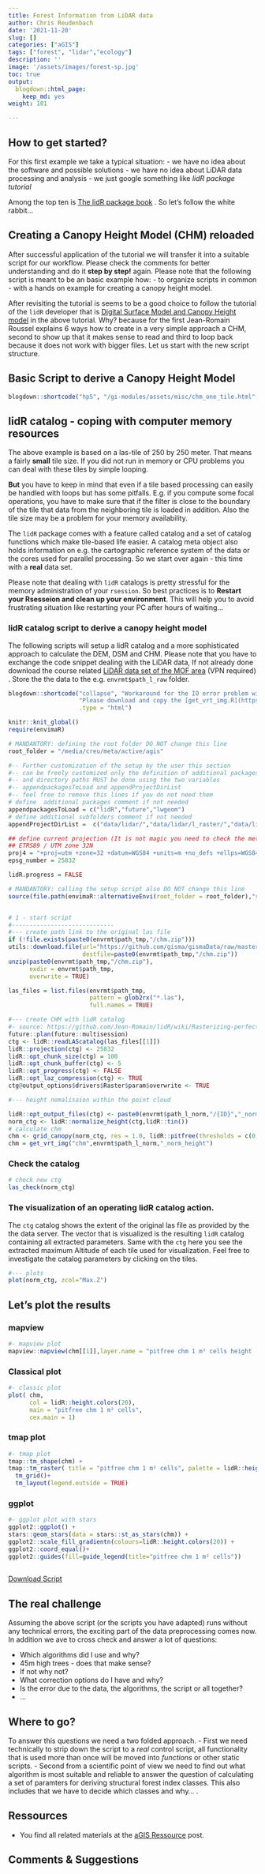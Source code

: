 ```yaml
---
title: Forest Information from LiDAR data
author: Chris Reudenbach
date: '2021-11-20'
slug: []
categories: ["aGIS"]
tags: ["forest", "lidar","ecology"]
description: ''
image: '/assets/images/forest-sp.jpg'
toc: true
output:
  blogdown::html_page:
    keep_md: yes
weight: 101

---
```

## How to get started?


For this first example we take a typical situation:
- we have no idea about the software and possible solutions
- we have no idea about LiDAR data processing and analysis
- we just google something like *lidR package tutorial*

Among the top ten is [The lidR package book](https://jean-romain.github.io/lidRbook/) . So let's follow the white rabbit...

## Creating a Canopy Height Model (CHM) reloaded

After successful application of the tutorial we will transfer it into a suitable script for our workflow. Please check the comments for better understanding and do it **step by step!** again. Please note that the following script is meant to be an basic example how: 
- to organize scripts in common 
- with a hands on example for creating a canopy height model.


After revisiting the tutorial is seems to be a good choice to follow the tutorial of the `lidR` developer that is  [Digital Surface Model and Canopy Height model](https://jean-romain.github.io/lidRbook/chm.html)  in the above tutorial. Why? because for the first Jean-Romain Roussel explains 6 ways how to create in a very simple approach a CHM, second to show up that it makes sense to read and third to loop back because it does not work with bigger files. Let us start with the new script structure.


## Basic Script to derive a Canopy Height Model

<script src="https://gist.github.com/gisma/89881e23f5c2da91d161a9668386b715.js"></script>

      

```r
blogdown::shortcode("hp5", "/gi-modules/assets/misc/chm_one_tile.html","700", "680","center", "Canopy Height Model map")
```

## lidR catalog - coping with computer memory resources

The above example is based on a las-tile of 250 by 250 meter. That means a fairly **small** tile size. If you did not run in memory or CPU problems you can deal with these tiles by simple looping.  

**But** you have to keep in mind that even if a tile based processing can easily be handled with loops but has some pitfalls. E.g. if you compute some focal operations, you have to make sure that if the filter is close to the boundary of the tile that data from the neighboring tile is loaded in addition. Also the tile size may be a problem for your memory availability. 

The `lidR` package comes with a feature called catalog and a set of catalog functions which make tile-based life easier. A catalog meta object also holds information on e.g. the cartographic reference system of the data or the cores used for parallel processing. So we start over again - this time with a **real** data set.

Please note that dealing with `lidR` catalogs is pretty stressful for the memory administration of your `rsession`. So best practices is to **Restart your Rsesseion and clean up your environment**. This will help you to avoid frustrating situation like restarting your PC after hours of waiting...




### lidR catalog script to derive a canopy height model
The following scripts will setup a lidR catalog and a more sophisticated approach to calculate the DEM, DSM and CHM. Please note that you have to exchange the code snippet dealing with the LiDAR data, If not already done download the course related [LiDAR data set of the MOF area](http://gofile.me/3Z8AJ/omf5DvyhL) (VPN required) . Store the the data to the e.g. `envrmt$path_l_raw` folder. 



```r
blogdown::shortcode("collapse", "Workaround for the IO error problem with the lidR catalog",
                    "Please download and copy the [get_vrt_img.R](https://gist.github.com/gisma/5127a360728666eddb96807ad37bb475) script into the subfolder *functions* of your project src folder.Depending on your installation it might be necessary to work around an unexpected behaviour with the returnd vrt files",
                    .type = "html")
```



<script src="https://gist.github.com/gisma/4172ef049b116abb1454233c8950d587.js"></script>

```r
knitr::knit_global()
require(envimaR)

# MANDANTORY: defining the root folder DO NOT change this line
root_folder = "/media/creu/meta/active/agis"

#-- Further customization of the setup by the user this section
#-- can be freely customized only the definition of additional packages
#-- and directory paths MUST be done using the two variables
#-- appendpackagesToLoad and appendProjectDirList
#-- feel free to remove this lines if you do not need them
# define  additional packages comment if not needed
appendpackagesToLoad = c("lidR","future","lwgeom")
# define additional subfolders comment if not needed
appendProjectDirList =  c("data/lidar/","data/lidar/l_raster/","data/lidar/l_raw/","data/lidar/l_norm/")

## define current projection (It is not magic you need to check the meta data or ask your instructor)
## ETRS89 / UTM zone 32N
proj4 = "+proj=utm +zone=32 +datum=WGS84 +units=m +no_defs +ellps=WGS84 +towgs84=0,0,0"
epsg_number = 25832

lidR.progress = FALSE

# MANDANTORY: calling the setup script also DO NOT change this line
source(file.path(envimaR::alternativeEnvi(root_folder = root_folder),"src/000-rspatial-setup.R"),local = knitr::knit_global())


# 1 - start script
#-----------------------------
#--- create path link to the original las file
if (!file.exists(paste0(envrmt$path_tmp,"/chm.zip")))
utils::download.file(url="https://github.com/gisma/gismaData/raw/master/uavRst/data/lidR_data.zip",
                     destfile=paste0(envrmt$path_tmp,"/chm.zip"))
unzip(paste0(envrmt$path_tmp,"/chm.zip"),
      exdir = envrmt$path_tmp,  
      overwrite = TRUE)

las_files = list.files(envrmt$path_tmp,
                       pattern = glob2rx("*.las"),
                       full.names = TRUE)

#--- create CHM with lidR catalog
#- source: https://github.com/Jean-Romain/lidR/wiki/Rasterizing-perfect-canopy-height-models
future::plan(future::multisession)
ctg <- lidR::readLAScatalog(las_files[[1]])
lidR::projection(ctg) <- 25832
lidR::opt_chunk_size(ctg) = 100
lidR::opt_chunk_buffer(ctg) <- 5
lidR::opt_progress(ctg) <- FALSE
lidR::opt_laz_compression(ctg) <- TRUE
ctg@output_options$drivers$Raster$param$overwrite <- TRUE

#--- height nomalisaion within the point cloud

lidR::opt_output_files(ctg) <- paste0(envrmt$path_l_norm,"/{ID}","_norm_height")
norm_ctg <- lidR::normalize_height(ctg,lidR::tin())
# calculate chm
chm <- grid_canopy(norm_ctg, res = 1.0, lidR::pitfree(thresholds = c(0,2,5,10,15), c(0,1.5)))
chm = get_vrt_img("chm",envrmt$path_l_norm,"_norm_height")
```

### Check the catalog
```r
# check new ctg
las_check(norm_ctg)
```

### The visualization of an operating lidR catalog action.

The `ctg` catalog  shows the extent of the original las file as provided by the the data server. The vector that is visualized is the resulting `lidR` catalog containing all extracted parameters. Same with the `ctg` here you see the extracted maximum Altitude of each tile used for visualization. Feel free to investigate the catalog parameters by clicking on the tiles.  


```r
#--- plots
plot(norm_ctg, zcol="Max.Z")
```




## Let's plot the results

### mapview 
```r
#- mapview plot
mapview::mapview(chm[[1]],layer.name = "pitfree chm 1 m² cells height [m]",col.regions=lidR::height.colors(20))
```



### Classical plot 
```r

#- classic plot
plot( chm,
      col = lidR::height.colors(20),
      main = "pitfree chm 1 m² cells",
      cex.main = 1) 
```

### tmap plot 
```r

#- tmap plot
tmap::tm_shape(chm) +
tmap::tm_raster( title = "pitfree chm 1 m² cells", palette = lidR::height.colors(20)) +
  tm_grid()+
  tm_layout(legend.outside = TRUE)
```

### ggplot 
```r

#- ggplot plot with stars
ggplot2::ggplot() + 
stars::geom_stars(data = stars::st_as_stars(chm)) + 
ggplot2::scale_fill_gradientn(colours=lidR::height.colors(20)) +
ggplot2::coord_equal()+
ggplot2::guides(fill=guide_legend(title="pitfree chm 1 m² cells"))
  
```



[Download Script](https://gist.github.com/gisma/4172ef049b116abb1454233c8950d587)

## The real challenge

Assuming the above script (or the scripts you have adapted) runs without any technical errors, the exciting part of the data preprocessing comes now. In addition we ave to cross check and answer a lot of questions:

- Which algorithms did I use and why? 
- 45m high trees - does that make sense? 
- If not why not? 
- What correction options do I have and why? 
- Is the error due to the data, the algorithms, the script or all together?
- ...

## Where to go?

To answer this questions we need a two folded approach. 
- First we need technically to strip down the script to a *real* control script, all functionality that is used more than once will be moved into *functions* or other static scripts. 
- Second from a scientific point of view we need to find out what algorithm is most suitable and reliable to answer the question of calculating a set of paramters for deriving structural forest index classes. This also includes that we have to decide which classes and why... .



## Ressources

- You find all related materials at the [aGIS Ressource](https://gisma-courses.github.io/gi-modules/post/2021-11-16-agis-ressourcen/) post.


## Comments & Suggestions  

